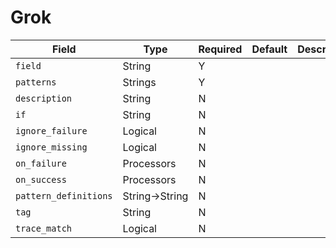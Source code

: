 # Grok

|Field|Type|Required|Default|Description|
|---|---|---|---|---|
|`field`|String|Y|||
|`patterns`|Strings|Y|||
|`description`|String|N|||
|`if`|String|N|||
|`ignore_failure`|Logical|N|||
|`ignore_missing`|Logical|N|||
|`on_failure`|Processors|N|||
|`on_success`|Processors|N|||
|`pattern_definitions`|String$\rightarrow$String|N|||
|`tag`|String|N|||
|`trace_match`|Logical|N|||
